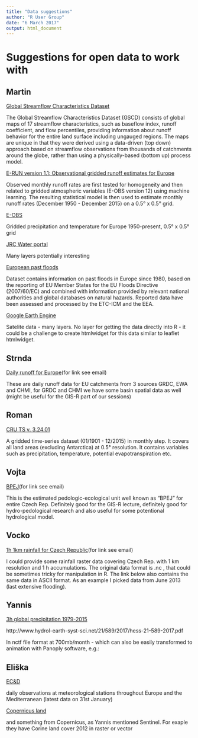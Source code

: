 ```yaml
---
title: "Data suggestions"
author: "R User Group"
date: "6 March 2017"
output: html_document
---
```


# Suggestions for open data to work with

## Martin

[Global Streamflow Characteristics Dataset](http://www.gloh2o.org/gscd/)

The Global Streamflow Characteristics Dataset (GSCD) consists of global maps of 17 streamflow characteristics, such as baseflow index, runoff coefficient, and flow percentiles, providing information about runoff behavior for the entire land surface including ungauged regions. The maps are unique in that they were derived using a data-driven (top down) approach based on streamflow observations from thousands of catchments around the globe, rather than using a physically-based (bottom up) process model.


[E-RUN version 1.1: Observational gridded runoff estimates for Europe](https://doi.pangaea.de/10.1594/PANGAEA.861371)

Observed monthly runoff rates are first tested for homogeneity and then related to gridded atmospheric variables (E-OBS version 12) using machine learning. The resulting statistical model is then used to estimate monthly runoff rates (December 1950 - December 2015) on a 0.5° x 0.5° grid. 

[E-OBS](http://www.ecad.eu/download/ensembles/ensembles.php)

Gridded precipitation and temperature for Europe 1950-present, 0.5° x 0.5° grid

[JRC Water portal](http://water.jrc.ec.europa.eu/waterportal)

Many layers potentially interesting

[European past floods](http://www.eea.europa.eu/data-and-maps/data/european-past-floods)

Dataset contains information on past floods in Europe since 1980, based on the reporting of EU Member States for the EU Floods Directive (2007/60/EC) and combined with information provided by relevant national authorities and global databases on natural hazards. Reported data have been assessed and processed by the ETC-ICM and the EEA.

[Google Earth Engine](https://earthengine.google.com/)

Satelite data - many layers. No layer for getting the data directly into R - it could be a challenge to create htmlwidget for this data similar to leaflet htmlwidget.

## Strnda

[Daily runoff for Europe ](removed)(for link see email)

These are daily runoff data for EU catchments from 3 sources GRDC, EWA and CHMI, for GRDC and CHMI we have some basin spatial data as well (might be useful for the GIS-R part of our sessions)


## Roman

[CRU TS v. 3.24.01](https://crudata.uea.ac.uk/cru/data/hrg)

A gridded time-series dataset (01/1901 - 12/2015) in monthly step. It covers all land areas (excluding Antarctica) at 0.5° resolution. It contains variables such as precipitation, temperature, potential evapotranspiration etc. 

## Vojta

[BPEJ ](removed)(for link see email)

This is the estimated pedologic-ecological unit well known as "BPEJ" for entire Czech Rep. Definitely good for the GIS-R lecture, definitely good for hydro-pedological research and also useful for some potentional hydrological model.

## Vocko

[1h 1km rainfall for Czech Republic ](linkremoved)(for link see email)

I could provide some rainfall raster data covering Czech Rep. with 1 km resolution and 1 h accumulations. The original data format is .nc , that could be sometimes tricky for manipulation in R. The link below also contains the same data in ASCII format. As an example I picked data from June 2013 (last extensive flooding).

## Yannis

[3h global precipitation 1979-2015](http://www.gloh2o.org/)


http://www.hydrol-earth-syst-sci.net/21/589/2017/hess-21-589-2017.pdf

In nctf file format at 700mb/month - which can also be easily transformed to animation with Panoply software, e.g.:

## Eliška
[EC&D](http://www.ecad.eu/dailydata/index.php)

daily observations at meteorological stations throughout Europe and the Mediterranean (latest data on 31st January)

[Copernicus land](http://land.copernicus.eu/pan-european/corine-land-cover/view)

and something from Copernicus, as Yannis mentioned Sentinel. For exaple they have Corine land cover 2012 in raster or vector

